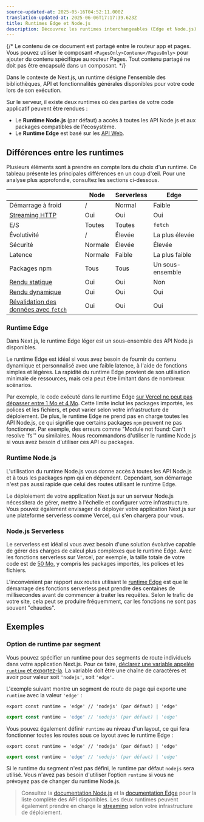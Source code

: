 ```yaml
---
source-updated-at: 2025-05-16T04:52:11.000Z
translation-updated-at: 2025-06-06T17:17:39.623Z
title: Runtimes Edge et Node.js
description: Découvrez les runtimes interchangeables (Edge et Node.js) dans Next.js.
---
```


{/* Le contenu de ce document est partagé entre le routeur app et pages. Vous pouvez utiliser le composant `<PagesOnly>Contenu</PagesOnly>` pour ajouter du contenu spécifique au routeur Pages. Tout contenu partagé ne doit pas être encapsulé dans un composant. */}

Dans le contexte de Next.js, un runtime désigne l'ensemble des bibliothèques, API et fonctionnalités générales disponibles pour votre code lors de son exécution.

Sur le serveur, il existe deux runtimes où des parties de votre code applicatif peuvent être rendues :

- Le **Runtime Node.js** (par défaut) a accès à toutes les API Node.js et aux packages compatibles de l'écosystème.
- Le **Runtime Edge** est basé sur les [API Web](/docs/app/api-reference/edge).

## Différences entre les runtimes

Plusieurs éléments sont à prendre en compte lors du choix d'un runtime. Ce tableau présente les principales différences en un coup d'œil. Pour une analyse plus approfondie, consultez les sections ci-dessous.

|                                                                                                                                       | Node   | Serverless | Edge             |
| ------------------------------------------------------------------------------------------------------------------------------------- | ------ | ---------- | ---------------- |
| Démarrage à froid                                                                                                                     | /      | Normal     | Faible           |
| [Streaming HTTP](/docs/app/building-your-application/routing/loading-ui-and-streaming)                                                | Oui    | Oui        | Oui              |
| E/S                                                                                                                                   | Toutes | Toutes     | `fetch`          |
| Évolutivité                                                                                                                           | /      | Élevée     | La plus élevée   |
| Sécurité                                                                                                                              | Normale | Élevée     | Élevée           |
| Latence                                                                                                                               | Normale | Faible     | La plus faible   |
| Packages npm                                                                                                                          | Tous   | Tous       | Un sous-ensemble |
| [Rendu statique](/docs/app/building-your-application/rendering/server-components#static-rendering-default)                            | Oui    | Oui        | Non              |
| [Rendu dynamique](/docs/app/building-your-application/rendering/server-components#dynamic-rendering)                                  | Oui    | Oui        | Oui              |
| [Révalidation des données avec `fetch`](/docs/app/building-your-application/data-fetching/fetching-caching-and-revalidating#revalidating-data) | Oui    | Oui        | Oui              |

### Runtime Edge

Dans Next.js, le runtime Edge léger est un sous-ensemble des API Node.js disponibles.

Le runtime Edge est idéal si vous avez besoin de fournir du contenu dynamique et personnalisé avec une faible latence, à l'aide de fonctions simples et légères. La rapidité du runtime Edge provient de son utilisation minimale de ressources, mais cela peut être limitant dans de nombreux scénarios.

Par exemple, le code exécuté dans le runtime Edge [sur Vercel ne peut pas dépasser entre 1 Mo et 4 Mo](https://vercel.com/docs/concepts/limits/overview#edge-middleware-and-edge-functions-size). Cette limite inclut les packages importés, les polices et les fichiers, et peut varier selon votre infrastructure de déploiement. De plus, le runtime Edge ne prend pas en charge toutes les API Node.js, ce qui signifie que certains packages `npm` peuvent ne pas fonctionner. Par exemple, des erreurs comme "Module not found: Can't resolve 'fs'" ou similaires. Nous recommandons d'utiliser le runtime Node.js si vous avez besoin d'utiliser ces API ou packages.

### Runtime Node.js

L'utilisation du runtime Node.js vous donne accès à toutes les API Node.js et à tous les packages npm qui en dépendent. Cependant, son démarrage n'est pas aussi rapide que celui des routes utilisant le runtime Edge.

Le déploiement de votre application Next.js sur un serveur Node.js nécessitera de gérer, mettre à l'échelle et configurer votre infrastructure. Vous pouvez également envisager de déployer votre application Next.js sur une plateforme serverless comme Vercel, qui s'en chargera pour vous.

### Node.js Serverless

Le serverless est idéal si vous avez besoin d'une solution évolutive capable de gérer des charges de calcul plus complexes que le runtime Edge. Avec les fonctions serverless sur Vercel, par exemple, la taille totale de votre code est de [50 Mo](https://vercel.com/docs/concepts/limits/overview#serverless-function-size), y compris les packages importés, les polices et les fichiers.

L'inconvénient par rapport aux routes utilisant le [runtime Edge](https://vercel.com/docs/concepts/functions/edge-functions) est que le démarrage des fonctions serverless peut prendre des centaines de millisecondes avant de commencer à traiter les requêtes. Selon le trafic de votre site, cela peut se produire fréquemment, car les fonctions ne sont pas souvent "chaudes".

<AppOnly>

## Exemples

### Option de runtime par segment

Vous pouvez spécifier un runtime pour des segments de route individuels dans votre application Next.js. Pour ce faire, [déclarez une variable appelée `runtime` et exportez-la](/docs/app/api-reference/file-conventions/route-segment-config). La variable doit être une chaîne de caractères et avoir pour valeur soit `'nodejs'`, soit `'edge'`.

L'exemple suivant montre un segment de route de page qui exporte une `runtime` avec la valeur `'edge'` :

```tsx filename="app/page.tsx" switcher
export const runtime = 'edge' // 'nodejs' (par défaut) | 'edge'
```

```jsx filename="app/page.js" switcher
export const runtime = 'edge' // 'nodejs' (par défaut) | 'edge'
```

Vous pouvez également définir `runtime` au niveau d'un layout, ce qui fera fonctionner toutes les routes sous ce layout avec le runtime Edge :

```tsx filename="app/layout.tsx" switcher
export const runtime = 'edge' // 'nodejs' (par défaut) | 'edge'
```

```jsx filename="app/layout.js" switcher
export const runtime = 'edge' // 'nodejs' (par défaut) | 'edge'
```

Si le runtime du segment n'est pas défini, le runtime par défaut `nodejs` sera utilisé. Vous n'avez pas besoin d'utiliser l'option `runtime` si vous ne prévoyez pas de changer du runtime Node.js.

</AppOnly>

> Consultez la [documentation Node.js](https://nodejs.org/docs/latest/api/) et la [documentation Edge](/docs/app/api-reference/edge) pour la liste complète des API disponibles. Les deux runtimes peuvent également prendre en charge le [streaming](/docs/app/building-your-application/routing/loading-ui-and-streaming) selon votre infrastructure de déploiement.